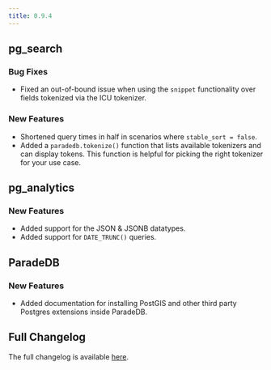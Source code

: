 ```yaml
---
title: 0.9.4
---
```


## pg_search

### Bug Fixes

- Fixed an out-of-bound issue when using the `snippet` functionality over fields tokenized via the ICU tokenizer.

### New Features

- Shortened query times in half in scenarios where `stable_sort = false`.
- Added a `paradedb.tokenize()` function that lists available tokenizers and can display tokens. This function is helpful for picking the right tokenizer for your use case.

## pg_analytics

### New Features

- Added support for the JSON & JSONB datatypes.
- Added support for `DATE_TRUNC()` queries.

## ParadeDB

### New Features

- Added documentation for installing PostGIS and other third party Postgres extensions inside ParadeDB.

## Full Changelog

The full changelog is available [here](https://github.com/paradedb/paradedb/releases/tag/v0.9.4).
